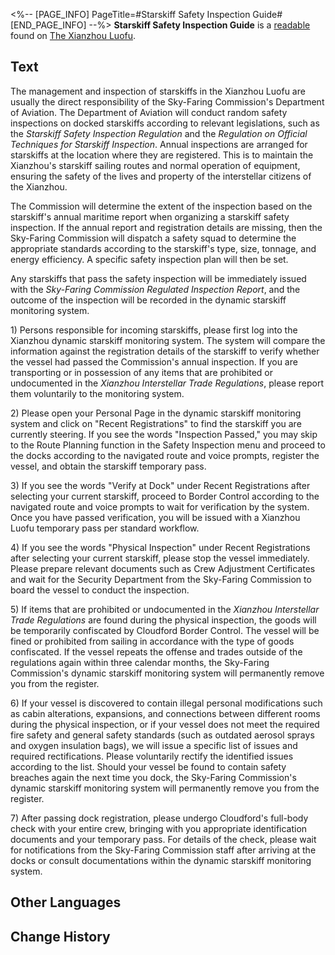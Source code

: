 <%-- [PAGE_INFO]
PageTitle=#Starskiff Safety Inspection Guide#
[END_PAGE_INFO] --%>
{{Readable Infobox
|id           = 114
|partIds      = 190256
|title        = 
|image        = Item The Xianzhou Luofu Readable.png
|world        = The Xianzhou Luofu
|parts        = 1
|author       = <!--to be added-->
|description  = An official safety inspection guide required for going in and out of Cloudford. It is printed and distributed by the Sky-Faring Commission.
|part1        = Starskiff Safety Inspection Guide
|source1      = {{cx|Source missing}}
|characters   = 
|factions     = 
}}
'''Starskiff Safety Inspection Guide''' is a [[readable]] found on [[The Xianzhou Luofu]].
<!--
==Location==
{{Map Embed|<map name>|<marker id>}}
-->
==Text==
{{Size|32|1. Foreword}}

The management and inspection of starskiffs in the Xianzhou Luofu are usually the direct responsibility of the Sky-Faring Commission's Department of Aviation. The Department of Aviation will conduct random safety inspections on docked starskiffs according to relevant legislations, such as the ''Starskiff Safety Inspection Regulation'' and the ''Regulation on Official Techniques for Starskiff Inspection''. Annual inspections are arranged for starskiffs at the location where they are registered. This is to maintain the Xianzhou's starskiff sailing routes and normal operation of equipment, ensuring the safety of the lives and property of the interstellar citizens of the Xianzhou.

{{Size|32|2. An Overview on Safety Inspections}}

The Commission will determine the extent of the inspection based on the starskiff's annual maritime report when organizing a starskiff safety inspection. If the annual report and registration details are missing, then the Sky-Faring Commission will dispatch a safety squad to determine the appropriate standards according to the starskiff's type, size, tonnage, and energy efficiency. A specific safety inspection plan will then be set.

Any starskiffs that pass the safety inspection will be immediately issued with the ''Sky-Faring Commission Regulated Inspection Report'', and the outcome of the inspection will be recorded in the dynamic starskiff monitoring system.

{{Size|32|3. Steps of the Safety Inspection}}

1) Persons responsible for incoming starskiffs, please first log into the Xianzhou dynamic starskiff monitoring system. The system will compare the information against the registration details of the starskiff to verify whether the vessel had passed the Commission's annual inspection. If you are transporting or in possession of any items that are prohibited or undocumented in the ''Xianzhou Interstellar Trade Regulations'', please report them voluntarily to the monitoring system.

2) Please open your Personal Page in the dynamic starskiff monitoring system and click on "Recent Registrations" to find the starskiff you are currently steering. If you see the words "Inspection Passed," you may skip to the Route Planning function in the Safety Inspection menu and proceed to the docks according to the navigated route and voice prompts, register the vessel, and obtain the starskiff temporary pass.

3) If you see the words "Verify at Dock" under Recent Registrations after selecting your current starskiff, proceed to Border Control according to the navigated route and voice prompts to wait for verification by the system. Once you have passed verification, you will be issued with a Xianzhou Luofu temporary pass per standard workflow.

4) If you see the words "Physical Inspection" under Recent Registrations after selecting your current starskiff, please stop the vessel immediately. Please prepare relevant documents such as Crew Adjustment Certificates and wait for the Security Department from the Sky-Faring Commission to board the vessel to conduct the inspection.

5) If items that are prohibited or undocumented in the ''Xianzhou Interstellar Trade Regulations'' are found during the physical inspection, the goods will be temporarily confiscated by Cloudford Border Control. The vessel will be fined or prohibited from sailing in accordance with the type of goods confiscated. If the vessel repeats the offense and trades outside of the regulations again within three calendar months, the Sky-Faring Commission's dynamic starskiff monitoring system will permanently remove you from the register.

6) If your vessel is discovered to contain illegal personal modifications such as cabin alterations, expansions, and connections between different rooms during the physical inspection, or if your vessel does not meet the required fire safety and general safety standards (such as outdated aerosol sprays and oxygen insulation bags), we will issue a specific list of issues and required rectifications. Please voluntarily rectify the identified issues according to the list. Should your vessel be found to contain safety breaches again the next time you dock, the Sky-Faring Commission's dynamic starskiff monitoring system will permanently remove you from the register.

7) After passing dock registration, please undergo Cloudford's full-body check with your entire crew, bringing with you appropriate identification documents and your temporary pass. For details of the check, please wait for notifications from the Sky-Faring Commission staff after arriving at the docks or consult documentations within the dynamic starskiff monitoring system.

<!--
==Trivia==
* 
-->
==Other Languages==
{{Other Languages
|en   = Starskiff Safety Inspection Guide
|zhs  = 星槎安全检查指南
|zht  = 星槎安全檢查指南
|ja   = 星槎安全検査指南
|ko   = 별뗏목 안전 점검 가이드
|es   = Guía de inspección de seguridad de astroesquifes
|fr   = Guide d'inspection de sécurité des astroskiffs
|ru   = Руководство по проверке безопасности звёздных яликов
|th   = คู่มือการตรวจสอบความปลอดภัย Starskiff
|vi   = Hướng Dẫn Kiểm Tra An Toàn Thuyền Sao
|de   = Leitfaden zur Sicherheitskontrolle der Sternskiffe
|id   = Panduan Inspeksi Keamanan Starskiff
|pt   = Guia de Inspeção de Segurança de Esquifes Estelares
}}

==Change History==
{{Change History|1.0}}